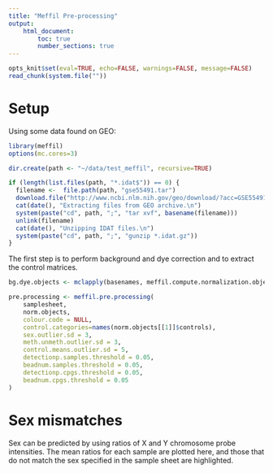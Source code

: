 ```yaml
---
title: "Meffil Pre-processing"
output: 
	html_document:
		toc: true
		number_sections: true
---
```


```r

opts_knit$set(eval=TRUE, echo=FALSE, warnings=FALSE, message=FALSE)
read_chunk(system.file(""))

```

# Setup

Using some data found on GEO:

```r

library(meffil)
options(mc.cores=3)

dir.create(path <- "~/data/test_meffil", recursive=TRUE)

if (length(list.files(path, "*.idat$")) == 0) {
  filename <-  file.path(path, "gse55491.tar")
  download.file("http://www.ncbi.nlm.nih.gov/geo/download/?acc=GSE55491&format=file", filename)
  cat(date(), "Extracting files from GEO archive.\n")
  system(paste("cd", path, ";", "tar xvf", basename(filename)))
  unlink(filename)
  cat(date(), "Unzipping IDAT files.\n")
  system(paste("cd", path, ";", "gunzip *.idat.gz"))
}

```

The first step is to perform background and dye correction and to extract the control matrices. 

```r


bg.dye.objects <- mclapply(basenames, meffil.compute.normalization.object, detection.threshold = 0.05)

```






```r

pre.processing <- meffil.pre.processing(
	samplesheet, 
	norm.objects, 
	colour.code = NULL, 
	control.categories=names(norm.objects[[1]]$controls), 
	sex.outlier.sd = 3, 
	meth.unmeth.outlier.sd = 3, 
	control.means.outlier.sd = 5, 
	detectionp.samples.threshold = 0.05, 
	beadnum.samples.threshold = 0.05, 
	detectionp.cpgs.threshold = 0.05, 
	beadnum.cpgs.threshold = 0.05
)

```


# Sex mismatches

Sex can be predicted by using ratios of X and Y chromosome probe intensities. The mean ratios for each sample are plotted here, and those that do not match the sex specified in the sample sheet are highlighted.

```r
	


```















